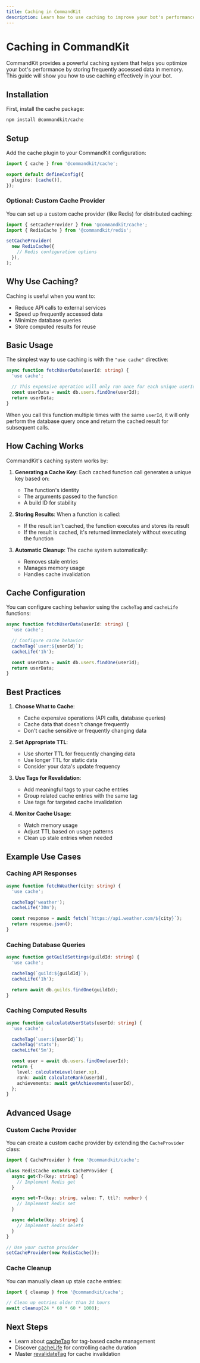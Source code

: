 ```yaml
---
title: Caching in CommandKit
description: Learn how to use caching to improve your bot's performance and reduce API calls.
---
```


# Caching in CommandKit

CommandKit provides a powerful caching system that helps you optimize your bot's performance by storing frequently accessed data in memory. This guide will show you how to use caching effectively in your bot.

## Installation

First, install the cache package:

```bash
npm install @commandkit/cache
```

## Setup

Add the cache plugin to your CommandKit configuration:

```ts
import { cache } from '@commandkit/cache';

export default defineConfig({
  plugins: [cache()],
});
```

### Optional: Custom Cache Provider

You can set up a custom cache provider (like Redis) for distributed caching:

```ts
import { setCacheProvider } from '@commandkit/cache';
import { RedisCache } from '@commandkit/redis';

setCacheProvider(
  new RedisCache({
    // Redis configuration options
  }),
);
```

## Why Use Caching?

Caching is useful when you want to:

- Reduce API calls to external services
- Speed up frequently accessed data
- Minimize database queries
- Store computed results for reuse

## Basic Usage

The simplest way to use caching is with the `"use cache"` directive:

```ts
async function fetchUserData(userId: string) {
  'use cache';

  // This expensive operation will only run once for each unique userId
  const userData = await db.users.findOne(userId);
  return userData;
}
```

When you call this function multiple times with the same `userId`, it will only perform the database query once and return the cached result for subsequent calls.

## How Caching Works

CommandKit's caching system works by:

1. **Generating a Cache Key**: Each cached function call generates a unique key based on:
   - The function's identity
   - The arguments passed to the function
   - A build ID for stability

2. **Storing Results**: When a function is called:
   - If the result isn't cached, the function executes and stores its result
   - If the result is cached, it's returned immediately without executing the function

3. **Automatic Cleanup**: The cache system automatically:
   - Removes stale entries
   - Manages memory usage
   - Handles cache invalidation

## Cache Configuration

You can configure caching behavior using the `cacheTag` and `cacheLife` functions:

```ts
async function fetchUserData(userId: string) {
  'use cache';

  // Configure cache behavior
  cacheTag(`user:${userId}`);
  cacheLife('1h');

  const userData = await db.users.findOne(userId);
  return userData;
}
```

## Best Practices

1. **Choose What to Cache**:
   - Cache expensive operations (API calls, database queries)
   - Cache data that doesn't change frequently
   - Don't cache sensitive or frequently changing data

2. **Set Appropriate TTL**:
   - Use shorter TTL for frequently changing data
   - Use longer TTL for static data
   - Consider your data's update frequency

3. **Use Tags for Revalidation**:
   - Add meaningful tags to your cache entries
   - Group related cache entries with the same tag
   - Use tags for targeted cache invalidation

4. **Monitor Cache Usage**:
   - Watch memory usage
   - Adjust TTL based on usage patterns
   - Clean up stale entries when needed

## Example Use Cases

### Caching API Responses

```ts
async function fetchWeather(city: string) {
  'use cache';

  cacheTag('weather');
  cacheLife('30m');

  const response = await fetch(`https://api.weather.com/${city}`);
  return response.json();
}
```

### Caching Database Queries

```ts
async function getGuildSettings(guildId: string) {
  'use cache';

  cacheTag(`guild:${guildId}`);
  cacheLife('1h');

  return await db.guilds.findOne(guildId);
}
```

### Caching Computed Results

```ts
async function calculateUserStats(userId: string) {
  'use cache';

  cacheTag(`user:${userId}`);
  cacheTag('stats');
  cacheLife('5m');

  const user = await db.users.findOne(userId);
  return {
    level: calculateLevel(user.xp),
    rank: await calculateRank(userId),
    achievements: await getAchievements(userId),
  };
}
```

## Advanced Usage

### Custom Cache Provider

You can create a custom cache provider by extending the `CacheProvider` class:

```ts
import { CacheProvider } from '@commandkit/cache';

class RedisCache extends CacheProvider {
  async get<T>(key: string) {
    // Implement Redis get
  }

  async set<T>(key: string, value: T, ttl?: number) {
    // Implement Redis set
  }

  async delete(key: string) {
    // Implement Redis delete
  }
}

// Use your custom provider
setCacheProvider(new RedisCache());
```

### Cache Cleanup

You can manually clean up stale cache entries:

```ts
import { cleanup } from '@commandkit/cache';

// Clean up entries older than 24 hours
await cleanup(24 * 60 * 60 * 1000);
```

## Next Steps

- Learn about [cacheTag](./02-cacheTag-function.mdx) for tag-based cache management
- Discover [cacheLife](./03-cacheLife-function.mdx) for controlling cache duration
- Master [revalidateTag](./05-revalidateTag-function.mdx) for cache invalidation
